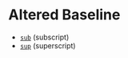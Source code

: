 
<Meta title="Elements/wip/Text/Inline/Altered Baseline" />

# Altered Baseline

- [`sub`](https://developer.mozilla.org/en-US/docs/Web/HTML/Element/sub) (subscript)
- [`sup`](https://developer.mozilla.org/en-US/docs/Web/HTML/Element/sup) (superscript)
